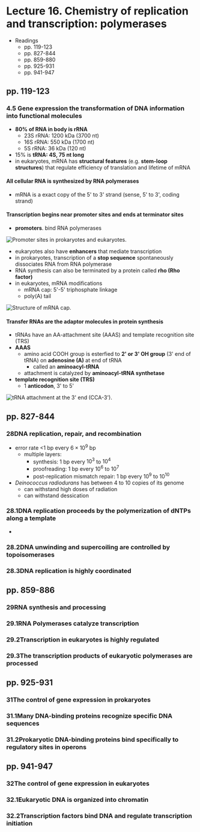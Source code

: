 # Lecture 16. Chemistry of replication and transcription: polymerases

- Readings
  - pp. 119-123
  - pp. 827-844
  - pp. 859-880
  - pp. 925-931
  - pp. 941-947

## pp. 119-123

### 4.5<SPACE/> Gene expression the transformation of DNA information into functional molecules
- **80% of RNA in body is rRNA**
  - 23S rRNA: 1200 kDa (3700 nt)
  - 16S rRNA: 550 kDa (1700 nt)
  - 5S rRNA: 36 kDa (120 nt)
- 15% is **tRNA: 4S, 75 nt long**
- in eukaryotes, mRNA has **structural features** (e.g. **stem-loop structures**) that regulate efficiency of translation and lifetime of mRNA

#### All cellular RNA is synthesized by RNA polymerases
- mRNA is a exact copy of the 5' to 3' strand (sense, 5' to 3', coding strand)

#### Transcription begins near promoter sites and ends at terminator sites
- **promoters**. bind RNA polymerases

![Promoter sites in prokaryotes and eukaryotes.](./promoters.png)

- eukaryotes also have **enhancers** that mediate transcription
- in prokaryotes, transcription of a **stop sequence** spontaneously dissociates RNA from RNA polymerase
- RNA synthesis can also be terminated by a protein called **rho (Rho factor)**
- in eukaryotes, mRNA modifications
  - mRNA cap: 5'-5' triphosphate linkage
  - poly(A) tail

![Structure of mRNA cap.](./cap.png)

#### Transfer RNAs are the adaptor molecules in protein synthesis
- tRNAs have an AA-attachment site (AAAS) and template recognition site (TRS)
- **AAAS**
  - amino acid COOH group is esterfied to **2' or 3' OH group** (3' end of tRNA) on **adenosine (A)** at end of tRNA
    - called an **aminoacyl-tRNA**
  - attachment is catalyzed by **aminoacyl-tRNA synthetase**
- **template recognition site (TRS)**
  - 1 **anticodon**, 3' to 5'

![tRNA attachment at the 3' end (CCA-3').](./trna-attachment.png)

## pp. 827-844

### 28<SPACE/>DNA replication, repair, and recombination
- error rate <1 bp every $6 \times 10^9$ bp
  - multiple layers:
    - synthesis: 1 bp every $10^3$ to $10^4$
    - proofreading: 1 bp every $10^6$ to $10^7$
    - post-replication mismatch repair: 1 bp every $10^9$ to $10^{10}$
- _Deinococcus radiodurans_ has between 4 to 10 copies of its genome
  - can withstand high doses of radiation
  - can withstand dessication

### 28.1<SPACE/>DNA replication proceeds by the polymerization of dNTPs along a template
- 

### 28.2<SPACE/>DNA unwinding and supercoiling are controlled by topoisomerases

### 28.3<SPACE/>DNA replication is highly coordinated

## pp. 859-886

### 29<SPACE/>RNA synthesis and processing

### 29.1<SPACE/>RNA Polymerases catalyze transcription

### 29.2<SPACE/>Transcription in eukaryotes is highly regulated

### 29.3<SPACE/>The transcription products of eukaryotic polymerases are processed

## pp. 925-931

### 31<SPACE/>The control of gene expression in prokaryotes

### 31.1<SPACE/>Many DNA-binding proteins recognize specific DNA sequences

### 31.2<SPACE/>Prokaryotic DNA-binding proteins bind specifically to regulatory sites in operons

## pp. 941-947

### 32<SPACE/>The control of gene expression in eukaryotes

### 32.1<SPACE/>Eukaryotic DNA is organized into chromatin

### 32.2<SPACE/>Transcription factors bind DNA and regulate transcription initiation